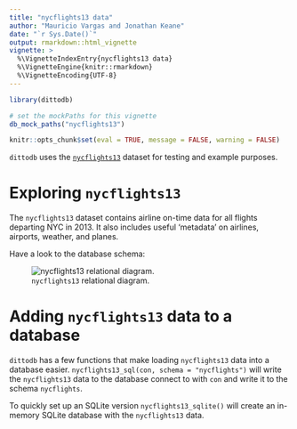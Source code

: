 ```yaml
---
title: "nycflights13 data"
author: "Mauricio Vargas and Jonathan Keane"
date: "`r Sys.Date()`"
output: rmarkdown::html_vignette
vignette: >
  %\VignetteIndexEntry{nycflights13 data}
  %\VignetteEngine{knitr::rmarkdown}
  %\VignetteEncoding{UTF-8}
---
```


```r
library(dittodb)

# set the mockPaths for this vignette
db_mock_paths("nycflights13")

knitr::opts_chunk$set(eval = TRUE, message = FALSE, warning = FALSE)
```

`dittodb` uses the [`nycflights13`](https://CRAN.R-project.org/package=nycflights13) dataset for testing and example purposes.

# Exploring `nycflights13`
The `nycflights13` dataset contains airline on-time data for all flights 
departing NYC in 2013. It also includes useful 'metadata' on airlines, airports,
weather, and planes.
    
Have a look to the database schema:

![`nycflights13` relational diagram.](relational-nycflights.svg)

# Adding `nycflights13` data to a database
`dittodb` has a few functions that make loading `nycflights13` data into a database easier. `nycflights13_sql(con, schema = "nycflights")` will write the `nycflights13` data to the database connect to with `con` and write it to the schema `nycflights`.

To quickly set up an SQLite version `nycflights13_sqlite()` will create an in-memory SQLite database with the `nycflights13` data.
